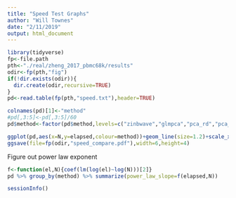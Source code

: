 ```yaml
---
title: "Speed Test Graphs"
author: "Will Townes"
date: "2/11/2019"
output: html_document
---
```


```r
library(tidyverse)
fp<-file.path
pth<-"./real/zheng_2017_pbmc68k/results"
odir<-fp(pth,"fig")
if(!dir.exists(odir)){
  dir.create(odir,recursive=TRUE)
}
pd<-read.table(fp(pth,"speed.txt"),header=TRUE)

colnames(pd)[1]<-"method"
#pd[,3:5]<-pd[,3:5]/60
pd$method<-factor(pd$method,levels=c("zinbwave","glmpca","pca_rd","pca_log","pca_rp"))

ggplot(pd,aes(x=N,y=elapsed,colour=method))+geom_line(size=1.2)+scale_x_log10()+scale_y_log10()+xlab("number of cells")+ylab("elapsed time (sec)")+theme_bw()
ggsave(file=fp(odir,"speed_compare.pdf"),width=6,height=4)
```

Figure out power law exponent

```r
f<-function(el,N){coef(lm(log(el)~log(N)))[2]}
pd %>% group_by(method) %>% summarize(power_law_slope=f(elapsed,N))
```

```r
sessionInfo()
```
